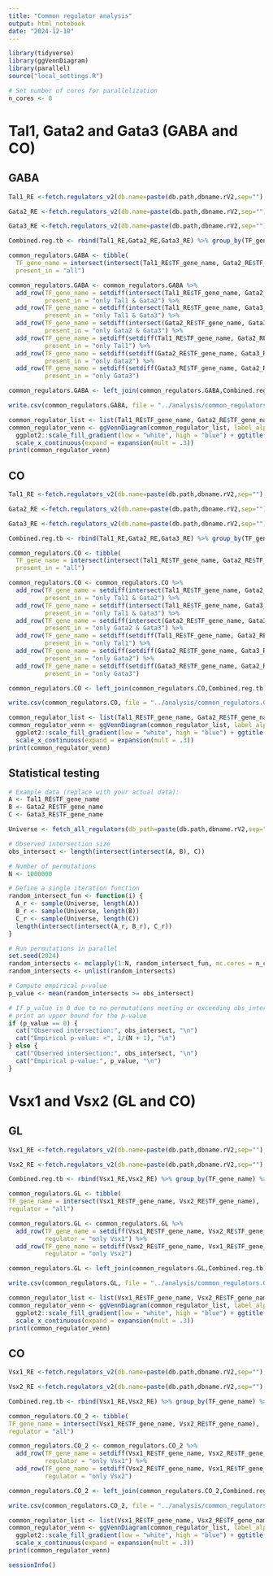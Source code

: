 ```yaml
---
title: "Common regulator analysis"
output: html_notebook
date: "2024-12-10"
---
```

```r
library(tidyverse)
library(ggVennDiagram)
library(parallel)
source("local_settings.R")

# Set number of cores for parallelization
n_cores <- 8 
```

# Tal1, Gata2 and Gata3 (GABA and CO)

## GABA

```r
Tal1_RE <-fetch.regulators_v2(db.name=paste(db.path,dbname.rV2,sep=""), "Tal1", "GA1_2",pvalue.thr=0.05) %>% group_by(TF_gene_name, direction) %>% summarize(linkpeaks_avg_zscore=mean(linkpeaks_zscore,na.rm=T), linkpeaks_avg_pvalue=min(linkpeaks_pvalue, na.rm=T), direction=mean(direction))

Gata2_RE <-fetch.regulators_v2(db.name=paste(db.path,dbname.rV2,sep=""), "Gata2", "GA1_2",pvalue.thr=0.05) %>% group_by(TF_gene_name, direction) %>% summarize(linkpeaks_avg_zscore=mean(linkpeaks_zscore,na.rm=T), linkpeaks_avg_pvalue=min(linkpeaks_pvalue, na.rm=T), direction=mean(direction))

Gata3_RE <-fetch.regulators_v2(db.name=paste(db.path,dbname.rV2,sep=""), "Gata3", "GA1_2",pvalue.thr=0.05) %>% group_by(TF_gene_name, direction) %>% summarize(linkpeaks_avg_zscore=mean(linkpeaks_zscore,na.rm=T), linkpeaks_avg_pvalue=min(linkpeaks_pvalue, na.rm=T), direction=mean(direction))

Combined.reg.tb <- rbind(Tal1_RE,Gata2_RE,Gata3_RE) %>% group_by(TF_gene_name) %>% summarize(linkpeaks_avg_pvalue=max(linkpeaks_avg_pvalue,na.rm=T))
```

```r
common_regulators.GABA <- tibble(
  TF_gene_name = intersect(intersect(Tal1_RE$TF_gene_name, Gata2_RE$TF_gene_name), Gata3_RE$TF_gene_name),
  present_in = "all")

common_regulators.GABA <- common_regulators.GABA %>%
  add_row(TF_gene_name = setdiff(intersect(Tal1_RE$TF_gene_name, Gata2_RE$TF_gene_name), Gata3_RE$TF_gene_name),
          present_in = "only Tal1 & Gata2") %>%
  add_row(TF_gene_name = setdiff(intersect(Tal1_RE$TF_gene_name, Gata3_RE$TF_gene_name), Gata2_RE$TF_gene_name),
          present_in = "only Tal1 & Gata3") %>%
  add_row(TF_gene_name = setdiff(intersect(Gata2_RE$TF_gene_name, Gata3_RE$TF_gene_name), Tal1_RE$TF_gene_name),
          present_in = "only Gata2 & Gata3") %>%
  add_row(TF_gene_name = setdiff(setdiff(Tal1_RE$TF_gene_name, Gata2_RE$TF_gene_name), Gata3_RE$TF_gene_name),
          present_in = "only Tal1") %>%
  add_row(TF_gene_name = setdiff(setdiff(Gata2_RE$TF_gene_name, Gata3_RE$TF_gene_name), Tal1_RE$TF_gene_name),
          present_in = "only Gata2") %>%
  add_row(TF_gene_name = setdiff(setdiff(Gata3_RE$TF_gene_name, Gata2_RE$TF_gene_name), Tal1_RE$TF_gene_name),
          present_in = "only Gata3")

common_regulators.GABA <- left_join(common_regulators.GABA,Combined.reg.tb)

write.csv(common_regulators.GABA, file = "../analysis/common_regulators.GABA.csv", row.names = FALSE, quote = FALSE)
```

```r
common_regulator_list <- list(Tal1_RE$TF_gene_name, Gata2_RE$TF_gene_name, Gata3_RE$TF_gene_name)
common_regulator_venn <- ggVennDiagram(common_regulator_list, label_alpha = 0, category.names = c("Tal1", "Gata2", "Gata3")) +
  ggplot2::scale_fill_gradient(low = "white", high = "blue") + ggtitle("GABA") +
  scale_x_continuous(expand = expansion(mult = .3))
print(common_regulator_venn)
```

## CO

```r
Tal1_RE <-fetch.regulators_v2(db.name=paste(db.path,dbname.rV2,sep=""), "Tal1", "CO1_2",pvalue.thr=0.05) %>% group_by(TF_gene_name, direction) %>% summarize(linkpeaks_avg_zscore=mean(linkpeaks_zscore,na.rm=T), linkpeaks_avg_pvalue=min(linkpeaks_pvalue, na.rm=T), direction=mean(direction))

Gata2_RE <-fetch.regulators_v2(db.name=paste(db.path,dbname.rV2,sep=""), "Gata2", "CO1_2",pvalue.thr=0.05) %>% group_by(TF_gene_name, direction) %>% summarize(linkpeaks_avg_zscore=mean(linkpeaks_zscore,na.rm=T), linkpeaks_avg_pvalue=min(linkpeaks_pvalue, na.rm=T), direction=mean(direction))

Gata3_RE <-fetch.regulators_v2(db.name=paste(db.path,dbname.rV2,sep=""), "Gata3", "CO1_2",pvalue.thr=0.05) %>% group_by(TF_gene_name, direction) %>% summarize(linkpeaks_avg_zscore=mean(linkpeaks_zscore,na.rm=T), linkpeaks_avg_pvalue=min(linkpeaks_pvalue, na.rm=T), direction=mean(direction))

Combined.reg.tb <- rbind(Tal1_RE,Gata2_RE,Gata3_RE) %>% group_by(TF_gene_name) %>% summarize(linkpeaks_avg_pvalue=max(linkpeaks_avg_pvalue,na.rm=T))
```

```r
common_regulators.CO <- tibble(
  TF_gene_name = intersect(intersect(Tal1_RE$TF_gene_name, Gata2_RE$TF_gene_name), Gata3_RE$TF_gene_name),
  present_in = "all")

common_regulators.CO <- common_regulators.CO %>%
  add_row(TF_gene_name = setdiff(intersect(Tal1_RE$TF_gene_name, Gata2_RE$TF_gene_name), Gata3_RE$TF_gene_name),
          present_in = "only Tal1 & Gata2") %>%
  add_row(TF_gene_name = setdiff(intersect(Tal1_RE$TF_gene_name, Gata3_RE$TF_gene_name), Gata2_RE$TF_gene_name),
          present_in = "only Tal1 & Gata3") %>%
  add_row(TF_gene_name = setdiff(intersect(Gata2_RE$TF_gene_name, Gata3_RE$TF_gene_name), Tal1_RE$TF_gene_name),
          present_in = "only Gata2 & Gata3") %>%
  add_row(TF_gene_name = setdiff(setdiff(Tal1_RE$TF_gene_name, Gata2_RE$TF_gene_name), Gata3_RE$TF_gene_name),
          present_in = "only Tal1") %>%
  add_row(TF_gene_name = setdiff(setdiff(Gata2_RE$TF_gene_name, Gata3_RE$TF_gene_name), Tal1_RE$TF_gene_name),
          present_in = "only Gata2") %>%
  add_row(TF_gene_name = setdiff(setdiff(Gata3_RE$TF_gene_name, Gata2_RE$TF_gene_name), Tal1_RE$TF_gene_name),
          present_in = "only Gata3")

common_regulators.CO <- left_join(common_regulators.CO,Combined.reg.tb)

write.csv(common_regulators.CO, file = "../analysis/common_regulators.CO.csv", row.names = FALSE, quote = FALSE)
```

```r
common_regulator_list <- list(Tal1_RE$TF_gene_name, Gata2_RE$TF_gene_name, Gata3_RE$TF_gene_name)
common_regulator_venn <- ggVennDiagram(common_regulator_list, label_alpha = 0, category.names = c("Tal1", "Gata2", "Gata3")) +
  ggplot2::scale_fill_gradient(low = "white", high = "blue") + ggtitle("CO") +
  scale_x_continuous(expand = expansion(mult = .3))
print(common_regulator_venn)
```

## Statistical testing

```r
# Example data (replace with your actual data):
A <- Tal1_RE$TF_gene_name
B <- Gata2_RE$TF_gene_name
C <- Gata3_RE$TF_gene_name

Universe <- fetch_all_regulators(db_path=paste(db.path,dbname.rV2,sep=""),zscore_threshold = 2, pvalue_threshold = 0.05)

# Observed intersection size
obs_intersect <- length(intersect(intersect(A, B), C))

# Number of permutations
N <- 1000000

# Define a single iteration function
random_intersect_fun <- function(i) {
  A_r <- sample(Universe, length(A))
  B_r <- sample(Universe, length(B))
  C_r <- sample(Universe, length(C))
  length(intersect(intersect(A_r, B_r), C_r))
}

# Run permutations in parallel
set.seed(2024) 
random_intersects <- mclapply(1:N, random_intersect_fun, mc.cores = n_cores)
random_intersects <- unlist(random_intersects)

# Compute empirical p-value
p_value <- mean(random_intersects >= obs_intersect)

# If p_value is 0 due to no permutations meeting or exceeding obs_intersect,
# print an upper bound for the p-value
if (p_value == 0) {
  cat("Observed intersection:", obs_intersect, "\n")
  cat("Empirical p-value: <", 1/(N + 1), "\n")
} else {
  cat("Observed intersection:", obs_intersect, "\n")
  cat("Empirical p-value:", p_value, "\n")
}
```

# Vsx1 and Vsx2 (GL and CO)

## GL

```r
Vsx1_RE <-fetch.regulators_v2(db.name=paste(db.path,dbname.rV2,sep=""), "Vsx1", "GL1_2",pvalue.thr=0.05) %>% group_by(TF_gene_name, direction) %>% summarize(linkpeaks_avg_zscore=min(linkpeaks_zscore,na.rm=T), linkpeaks_avg_pvalue=mean(linkpeaks_pvalue, na.rm=T), direction=mean(direction))

Vsx2_RE <-fetch.regulators_v2(db.name=paste(db.path,dbname.rV2,sep=""), "Vsx2", "GL1_2",pvalue.thr=0.05) %>% group_by(TF_gene_name, direction) %>% summarize(linkpeaks_avg_zscore=min(linkpeaks_zscore,na.rm=T), linkpeaks_avg_pvalue=mean(linkpeaks_pvalue, na.rm=T), direction=mean(direction))

Combined.reg.tb <- rbind(Vsx1_RE,Vsx2_RE) %>% group_by(TF_gene_name) %>% summarize(linkpeaks_avg_pvalue=max(linkpeaks_avg_pvalue,na.rm=T))
```

```r
common_regulators.GL <- tibble(
TF_gene_name = intersect(Vsx1_RE$TF_gene_name, Vsx2_RE$TF_gene_name),
regulator = "all")

common_regulators.GL <- common_regulators.GL %>%
  add_row(TF_gene_name = setdiff(Vsx1_RE$TF_gene_name, Vsx2_RE$TF_gene_name),
          regulator = "only Vsx1") %>%
  add_row(TF_gene_name = setdiff(Vsx2_RE$TF_gene_name, Vsx1_RE$TF_gene_name),
          regulator = "only Vsx2")

common_regulators.GL <- left_join(common_regulators.GL,Combined.reg.tb)

write.csv(common_regulators.GL, file = "../analysis/common_regulators.GL.csv",row.names = FALSE, quote = FALSE)
```

```r
common_regulator_list <- list(Vsx1_RE$TF_gene_name, Vsx2_RE$TF_gene_name)
common_regulator_venn <- ggVennDiagram(common_regulator_list, label_alpha = 0, category.names = c("Vsx1", "Vsx2")) +
  ggplot2::scale_fill_gradient(low = "white", high = "blue") + ggtitle("GL") +
  scale_x_continuous(expand = expansion(mult = .3))
print(common_regulator_venn)
```

## CO

```r
Vsx1_RE <-fetch.regulators_v2(db.name=paste(db.path,dbname.rV2,sep=""), "Vsx1", "CO1_2",pvalue.thr=0.05) %>% group_by(TF_gene_name, direction) %>% summarize(linkpeaks_avg_zscore=min(linkpeaks_zscore,na.rm=T), linkpeaks_avg_pvalue=mean(linkpeaks_pvalue, na.rm=T), direction=mean(direction))

Vsx2_RE <-fetch.regulators_v2(db.name=paste(db.path,dbname.rV2,sep=""), "Vsx2", "CO1_2",pvalue.thr=0.05) %>% group_by(TF_gene_name, direction) %>% summarize(linkpeaks_avg_zscore=min(linkpeaks_zscore,na.rm=T), linkpeaks_avg_pvalue=mean(linkpeaks_pvalue, na.rm=T), direction=mean(direction))

Combined.reg.tb <- rbind(Vsx1_RE,Vsx2_RE) %>% group_by(TF_gene_name) %>% summarize(linkpeaks_avg_pvalue=max(linkpeaks_avg_pvalue,na.rm=T))
```

```r
common_regulators.CO_2 <- tibble(
TF_gene_name = intersect(Vsx1_RE$TF_gene_name, Vsx2_RE$TF_gene_name),
regulator = "all")

common_regulators.CO_2 <- common_regulators.CO_2 %>%
  add_row(TF_gene_name = setdiff(Vsx1_RE$TF_gene_name, Vsx2_RE$TF_gene_name),
          regulator = "only Vsx1") %>%
  add_row(TF_gene_name = setdiff(Vsx2_RE$TF_gene_name, Vsx1_RE$TF_gene_name),
          regulator = "only Vsx2")

common_regulators.CO_2 <- left_join(common_regulators.CO_2,Combined.reg.tb)

write.csv(common_regulators.CO_2, file = "../analysis/common_regulators.CO_GL.csv", row.names = FALSE, quote = FALSE)
```

```r
common_regulator_list <- list(Vsx1_RE$TF_gene_name, Vsx2_RE$TF_gene_name)
common_regulator_venn <- ggVennDiagram(common_regulator_list, label_alpha = 0, category.names = c("Vsx1", "Vsx2")) +
  ggplot2::scale_fill_gradient(low = "white", high = "blue") + ggtitle("GL") +
  scale_x_continuous(expand = expansion(mult = .3))
print(common_regulator_venn)
```


```r
sessionInfo()
```

